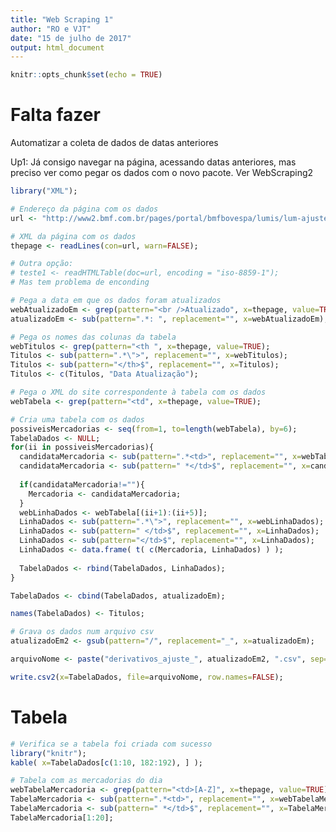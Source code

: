 ```yaml
---
title: "Web Scraping 1"
author: "RO e VJT"
date: "15 de julho de 2017"
output: html_document
---
```


```r
knitr::opts_chunk$set(echo = TRUE)
```

# Falta fazer

Automatizar a coleta de dados de datas anteriores

Up1: Já consigo navegar na página, acessando datas anteriores, mas preciso ver como pegar os dados com o novo pacote. Ver WebScraping2

[comment]: # (http://www.bmfbovespa.com.br/pt_br/servicos/market-data/historico/mercado-de-derivativos/ajustes-do-pregao/)

```r
library("XML");

# Endereço da página com os dados
url <- "http://www2.bmf.com.br/pages/portal/bmfbovespa/lumis/lum-ajustes-do-pregao-ptBR.asp";

# XML da página com os dados
thepage <- readLines(con=url, warn=FALSE);

# Outra opção:
# teste1 <- readHTMLTable(doc=url, encoding = "iso-8859-1");
# Mas tem problema de enconding
```

```r
# Pega a data em que os dados foram atualizados
webAtualizadoEm <- grep(pattern="<br />Atualizado", x=thepage, value=TRUE);
atualizadoEm <- sub(pattern=".*: ", replacement="", x=webAtualizadoEm);
```

```r
# Pega os nomes das colunas da tabela
webTitulos <- grep(pattern="<th ", x=thepage, value=TRUE);
Titulos <- sub(pattern=".*\">", replacement="", x=webTitulos);
Titulos <- sub(pattern="</th>$", replacement="", x=Titulos);
Titulos <- c(Titulos, "Data Atualização");
```

```r
# Pega o XML do site correspondente à tabela com os dados
webTabela <- grep(pattern="<td", x=thepage, value=TRUE);

# Cria uma tabela com os dados
possiveisMercadorias <- seq(from=1, to=length(webTabela), by=6);
TabelaDados <- NULL;
for(ii in possiveisMercadorias){
  candidataMercadoria <- sub(pattern=".*<td>", replacement="", x=webTabela[ii]);
  candidataMercadoria <- sub(pattern=" *</td>$", replacement="", x=candidataMercadoria);
  
  if(candidataMercadoria!=""){
    Mercadoria <- candidataMercadoria;
  }
  webLinhaDados <- webTabela[(ii+1):(ii+5)];
  LinhaDados <- sub(pattern=".*\">", replacement="", x=webLinhaDados);
  LinhaDados <- sub(pattern=" </td>$", replacement="", x=LinhaDados);
  LinhaDados <- sub(pattern="</td>$", replacement="", x=LinhaDados);
  LinhaDados <- data.frame( t( c(Mercadoria, LinhaDados) ) );
  
  TabelaDados <- rbind(TabelaDados, LinhaDados);
}

TabelaDados <- cbind(TabelaDados, atualizadoEm);

names(TabelaDados) <- Titulos;
```

```r
# Grava os dados num arquivo csv
atualizadoEm2 <- gsub(pattern="/", replacement="_", x=atualizadoEm);

arquivoNome <- paste("derivativos_ajuste_", atualizadoEm2, ".csv", sep="");

write.csv2(x=TabelaDados, file=arquivoNome, row.names=FALSE);
```

# Tabela

```r
# Verifica se a tabela foi criada com sucesso
library("knitr");
kable( x=TabelaDados[c(1:10, 182:192), ] );
```



```r
# Tabela com as mercadorias do dia
webTabelaMercadoria <- grep(pattern="<td>[A-Z]", x=thepage, value=TRUE);
TabelaMercadoria <- sub(pattern=".*<td>", replacement="", x=webTabelaMercadoria);
TabelaMercadoria <- sub(pattern=" *</td>$", replacement="", x=TabelaMercadoria);
TabelaMercadoria[1:20];
```
